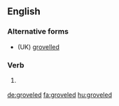 ==English==

===Alternative forms===
* (UK) [[grovelled]]

===Verb===
{{head|en|verb form}}

# {{label|en|US}} {{en-simple past of|grovel}}

[[de:groveled]]
[[fa:groveled]]
[[hu:groveled]]